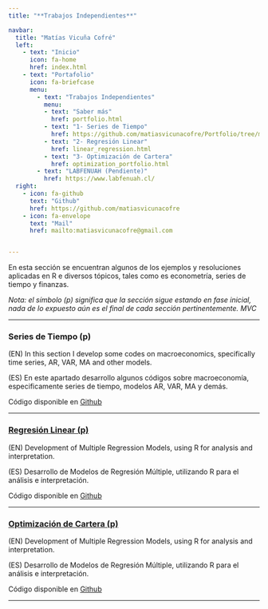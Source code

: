 ```yaml
---
title: "**Trabajos Independientes**"

navbar:
  title: "Matías Vicuña Cofré"
  left:
    - text: "Inicio"
      icon: fa-home
      href: index.html
    - text: "Portafolio"
      icon: fa-briefcase
      menu:
        - text: "Trabajos Independientes"
          menu:
          - text: "Saber más"
            href: portfolio.html
          - text: "1- Series de Tiempo"
            href: https://github.com/matiasvicunacofre/Portfolio/tree/main/Macroeconometrics
          - text: "2- Regresión Linear"
            href: linear_regression.html
          - text: "3- Optimización de Cartera"
            href: optimization_portfolio.html
        - text: "LABFENUAH (Pendiente)"
          href: https://www.labfenuah.cl/
  right: 
    - icon: fa-github
      text: "Github"
      href: https://github.com/matiasvicunacofre
    - icon: fa-envelope
      text: "Mail"
      href: mailto:matiasvicunacofre@gmail.com


---
```

\linebreak
\vspace{20mm}

En esta sección se encuentran algunos de los ejemplos y resoluciones aplicadas en R e diversos tópicos, tales como es econometría, series de tiempo y finanzas.

*Nota: el símbolo (p) significa que la sección sigue estando en fase inicial, nada de lo expuesto aún es el final de cada sección pertinentemente. MVC*

---

### **Series de Tiempo (p)**

(EN)
In this section I develop some codes on macroeconomics, specifically time series, AR, VAR, MA and other models.

(ES)
En este apartado desarrollo algunos códigos sobre macroeconomía, especificamente series de tiempo, modelos AR, VAR, MA y demás.

Código disponible en [Github](https://github.com/matiasvicunacofre/Portfolio/tree/main/Macroeconometrics)

\vspace{5mm}

---

### [**Regresión Linear (p)**](linear_regression.html)

(EN)
Development of Multiple Regression Models, using R for analysis and interpretation.

(ES)
Desarrollo de Modelos de Regresión Múltiple, utilizando R para el análisis e interpretación.

Código disponible en [Github](https://github.com/matiasvicunacofre/Portfolio/tree/main/Modeling%20Multivariate)

\vspace{5mm}

---

### [**Optimización de Cartera (p) **](optimization_portfolio.html)

(EN)
Development of Multiple Regression Models, using R for analysis and interpretation.

(ES)
Desarrollo de Modelos de Regresión Múltiple, utilizando R para el análisis e interpretación.

Código disponible en [Github]()

---